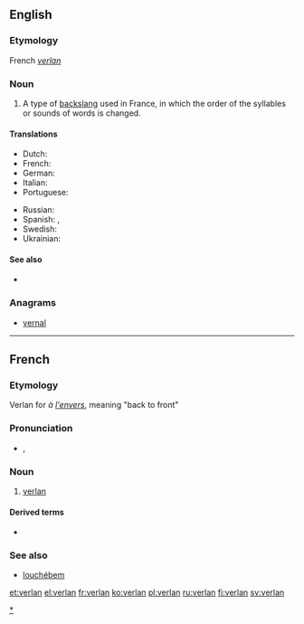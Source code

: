 ==English==

===Etymology===
French ''[[#French|verlan]]''

===Noun===
{{examples-right|examples=
* ''[[barjot]]'' (from ''[[jobard]]'', [[crazy]])
* ''[[laisse béton]]'' (from ''[[laisser tomber|laisse tomber]]'', forget it)
* ''[[keum]]'' (from ''[[mec]]'', guy, bloke {{British}})
* ''[[meuf]]'' (from ''[[femme]]'', woman)
* ''[[ripou]]'' (from ''[[pourri]]'', [[corrupt]], [[rotten]])
* ''[[tromé]]'' (from ''[[métro]]'', [[subway]] {{US}}, [[underground]] {{British}})
* ''t'es ouf'' (tu es [[fou]])
* ''[[verlan]]'' (from ''à [[envers|l'envers]]'', ([[back to front]]), [[verlan]])}}
{{en-noun|-}}

# A type of [[backslang]] used in France, in which the order of the syllables or sounds of words is changed.

====Translations====
{{trans-top|a type of backslang used in France}}
* Dutch: {{t-|nl|verlan|n}}
* French: {{t+|fr|verlan|m}}
* German: {{t-|de|Verlan}}<!--gender?  See German Wikipedia article-->
* Italian: {{t-|it|verlan|m}}
* Portuguese: {{t-|pt|verlan|m}}
{{trans-mid}}
* Russian: {{t-|ru|верлан|sc=Cyrl}}
* Spanish: {{t-|es|verlan|m}}, {{t-|es|verlan|m}}
* Swedish: {{t+|sv|verlan}}
* Ukrainian: {{t-|uk|верлан|sc=Cyrl}}
{{trans-bottom}}

====See also====
* {{pedia}}

===Anagrams===
* [[vernal#English|vernal]]

----

==French==

===Etymology===
Verlan for ''à [[envers|l'envers]]'', meaning "back to front"

===Pronunciation===
* {{IPA|lang=fr|/vɛʁ.lɑ̃/}}, {{X-SAMPA|/vER.lA~/}}

===Noun===
{{fr-noun-unc|m}}

# [[#English|verlan]]

====Derived terms====
* {{l|fr|verlaniser}}

===See also===
* [[louchébem]]

[[Category:Verlan|*]]

[[et:verlan]]
[[el:verlan]]
[[fr:verlan]]
[[ko:verlan]]
[[pl:verlan]]
[[ru:verlan]]
[[fi:verlan]]
[[sv:verlan]]
